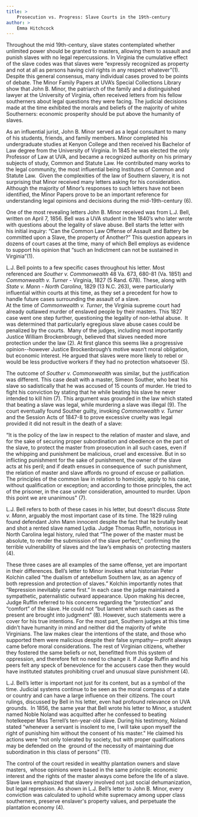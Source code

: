 ```yaml
---
title: >
	Prosecution vs. Progress: Slave Courts in the 19th-century
author: >
	Emma Hitchcock
---
```

<p>Throughout the mid 19th-century, slave states contemplated whether unlimited power should be granted to masters, allowing them to assault and punish slaves with no legal repercussions. In Virginia the cumulative effect of the slave codes was that slaves were &ldquo;expressly recognized as property and not at all as persons having civil rights in any respect whatever&rdquo;(1). Despite this general consensus, many individual cases proved to be points of debate. The Minor Family Papers at UVA&rsquo;s Special Collections Library show that John B. Minor, the patriarch of the family and a distinguished lawyer at the University of Virginia, often received letters from his fellow southerners about legal questions they were facing. The judicial decisions made at the time exhibited the morals and beliefs of the majority of white Southerners: economic prosperity should be put above the humanity of slaves.</p>
<p>As an influential jurist, John B. Minor served as a legal consultant to many of his students, friends, and family members. Minor completed his undergraduate studies at Kenyon College and then received his Bachelor of Law degree from the University of Virginia. In 1845 he was elected the only Professor of Law at UVA, and became a recognized authority on his primary subjects of study, Common and Statute Law. He contributed many works to the legal community, the most influential being Institutes of Common and Statute Law.&nbsp; Given the complexities of the law of Southern slavery, it is not surprising that Minor received many letters asking for his consideration. Although the majority of Minor&rsquo;s responses to such letters have not been identified, the Minor Papers prove to be an important reference for understanding legal opinions and decisions during the mid-19th-century (6).</p>
<p>One of the most revealing letters John B. Minor received was from L.J. Bell, written on April 7, 1856. Bell was a UVA student in the 1840&rsquo;s who later wrote with questions about the legality of slave abuse. Bell starts the letter with his initial inquiry: &ldquo;Can the Common Law Offense of Assault and Battery be committed upon a Slave, the property of Another?&rdquo; This question appears in dozens of court cases at the time, many of which Bell employs as evidence to support his opinion that &ldquo;such an Indictment can not be sustained in Virginia&rdquo;(1).</p>
<p>L.J. Bell points to a few specific cases throughout his letter. Most referenced are <em>Souther v. Commonwealth</em> 48 Va. 673, 680-81 (Va. 1851) and <em>Commonwealth v. Turner</em> - Virginia, 1827 (5 Rand. 678). These, along with <em>State v. Mann - North Carolina</em>, 1829 (13 N.C. 263), were particularly influential within courts at this time, as they set a precedent for how to handle future cases surrounding the assault of a slave.<br />
	At the time of <em>Commonwealth v. Turner</em>, the Virginia supreme court had already outlawed murder of enslaved people by their masters. This 1827 case went one step further, questioning the legality of non-lethal abuse.&nbsp; It was determined that particularly egregious slave abuse cases could be penalized by the courts.&nbsp; Many of the judges, including most importantly Justice William Brockenbrough, believed that slaves needed more protection under the law (2). At first glance this seems like a progressive opinion--however Justice Brockenbrough&rsquo;s motive wasn&rsquo;t moral obligation, but economic interest. He argued that slaves were more likely to rebel or would be less productive workers if they had no protection whatsoever (5).</p>
<p>The outcome of <em>Souther v. Commonwealth</em> was similar, but the justification was different. This case dealt with a master, Simeon Souther, who beat his slave so sadistically that he was accused of 15 counts of murder. He tried to fight his conviction by stating that he while beating his slave he never intended to kill him (7). This argument was grounded in the law which stated that beating a slave was legal, while murdering a slave was illegal (9). The court eventually found Souther guilty, invoking<em> Commonwealth v. Turner</em> and the Session Acts of 1847-8 to prove excessive cruelty was legal provided it did not result in the death of a slave:</p>
<p>&ldquo;It is the policy of the law in respect to the relation of master and slave, and for the sake of securing proper subordination and obedience on the part of the slave, to protect the master from prosecution in all such cases, even if the whipping and punishment be malicious, cruel and excessive. But in so inflicting punishment for the sake of punishment, the owner of the slave acts at his peril; and if death ensues in consequence of&nbsp; such punishment, the relation of master and slave affords no ground of excuse or palliation. The principles of the common law in relation to homicide, apply to his case, without qualification or exception; and according to those principles, the act of the prisoner, in the case under consideration, amounted to murder. Upon this point we are unanimous&quot; (7).</p>
<p>L.J. Bell refers to both of these cases in his letter, but doesn&rsquo;t discuss <em>State v. Mann</em>, arguably the most important case of its time. The 1829 ruling found defendant John Mann innocent despite the fact that he brutally beat and shot a rented slave named Lydia. Judge Thomas Ruffin, notorious in North Carolina legal history, ruled that &ldquo;The power of the master must be absolute, to render the submission of the slave perfect,&rdquo; confirming the terrible vulnerability of slaves and the law&rsquo;s emphasis on protecting masters (4).</p>
<p>These three cases are all examples of the same offense, yet are important in their differences. Bell&rsquo;s letter to Minor invokes what historian Peter Kolchin called &ldquo;the dualism of antebellum Southern law, as an agency of both repression and protection of slaves.&rdquo; Kolchin importantly notes that &ldquo;Repression inevitably came first.&rdquo; In each case the judge maintained a sympathetic, paternalistic outward appearance. Upon making his decree, Judge Ruffin referred to his concerns regarding the &ldquo;protection&rdquo; and &ldquo;comfort&rdquo; of the slave. He could not &ldquo;but lament when such cases as the present are brought into judgment&rdquo; (8). However, such statements were a cover for his true intentions. For the most part, Southern judges at this time didn&rsquo;t have humanity in mind and neither did the majority of white Virginians. The law makes clear the intentions of the state, and those who supported them were malicious despite their false sympathy&mdash; profit always came before moral considerations. The rest of Virginian citizens, whether they fostered the same beliefs or not, benefitted from this system of oppression, and therefore felt no need to change it. If Judge Ruffin and his peers felt any speck of benevolence for the accusers case then they would have instituted statutes prohibiting cruel and unusual slave punishment (4).</p>
<p>L.J. Bell&rsquo;s letter is important not just for its content, but as a symbol of the time. Judicial systems continue to be seen as the moral compass of a state or country and can have a large influence on their citizens. The court rulings, discussed by Bell in his letter, even had profound relevance on UVA grounds.&nbsp; In 1856, the same year that Bell wrote his letter to Minor, a student named Noble Noland was acquitted after he confessed to beating hotelkeeper Miss Terrell&rsquo;s ten-year-old slave. During his testimony, Noland stated &ldquo;whenever a servant is insolent to me, I will take upon myself the right of punishing him without the consent of his master.&quot; He claimed his actions were &quot;not only tolerated by society, but with proper qualifications may be defended on the&nbsp; ground of the necessity of maintaining due subordination in this class of persons&rdquo; (11).</p>
<p>The control of the court resided in wealthy plantation owners and slave masters,&nbsp; whose opinions were based in the same principle: economic interest and the rights of the master always come before the life of a slave. Slave laws emphasized that slavery involved not just social dehumanization, but legal repression. As shown in L.J. Bell&rsquo;s letter to John B. Minor, every conviction was calculated to uphold white supremacy among upper class southerners, preserve enslaver&#39;s property values, and perpetuate the plantation economy (4).</p>
